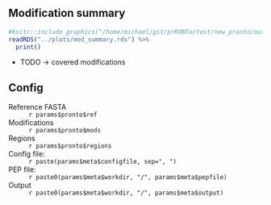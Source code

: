 ## Modification summary

```r
#knitr::include_graphics("/home/michael/git/prRONTo/test/new_pronto/output/results/plots/mod_summary.pdf")
readRDS("../plots/mod_summary.rds") %>%
  print()
```

* TODO -> covered modifications


## Config

Reference FASTA
: `r params$pronto$ref`

Modifications
: `r params$pronto$mods`

Regions
: `r params$pronto$regions`

Config file:
: `r paste(params$meta$configfile, sep=", ")`

PEP file:
: `r paste0(params$meta$workdir, "/", params$meta$pepfile)`

Output
: `r paste0(params$meta$workdir, "/", params$meta$output)`
